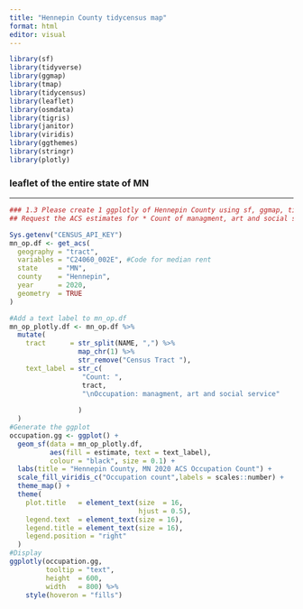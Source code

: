 ```yaml
---
title: "Hennepin County tidycensus map"
format: html
editor: visual
---
```


```r
library(sf)
library(tidyverse)
library(ggmap)
library(tmap)
library(tidycensus)
library(leaflet)
library(osmdata)
library(tigris)
library(janitor)
library(viridis)
library(ggthemes)
library(stringr)
library(plotly)

```

### leaflet of the entire state of MN

------------------------------------------------------------------------

```r
### 1.3 Please create 1 ggplotly of Hennepin County using sf, ggmap, tidycensus, ggplot, and plotly
## Request the ACS estimates for * Count of managment, art and social service occupations* in Hennepin County, MN

Sys.getenv("CENSUS_API_KEY")
mn_op.df <- get_acs(
  geography = "tract",
  variables = "C24060_002E", #Code for median rent
  state     = "MN",
  county    = "Hennepin",
  year      = 2020,
  geometry  = TRUE
)

#Add a text label to mn_op.df
mn_op_plotly.df <- mn_op.df %>%
  mutate(
    tract      = str_split(NAME, ",") %>%
                 map_chr(1) %>%
                 str_remove("Census Tract "),
    text_label = str_c(
                  "Count: ",
                  tract,
                  "\nOccupation: managment, art and social service"
                  
                 )
  )
#Generate the ggplot
occupation.gg <- ggplot() + 
  geom_sf(data = mn_op_plotly.df, 
          aes(fill = estimate, text = text_label),
          colour = "black", size = 0.1) + 
  labs(title = "Hennepin County, MN 2020 ACS Occupation Count") + 
  scale_fill_viridis_c("Occupation count",labels = scales::number) +
  theme_map() +
  theme(
    plot.title   = element_text(size  = 16,
                                hjust = 0.5),
    legend.text  = element_text(size = 16),
    legend.title = element_text(size = 16),
    legend.position = "right"
  )
#Display
ggplotly(occupation.gg,
         tooltip = "text",
         height  = 600,
         width   = 800) %>%
    style(hoveron = "fills")
```
